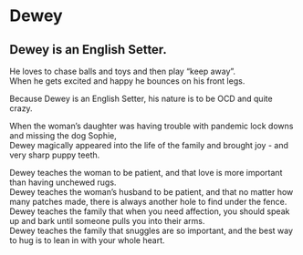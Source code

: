 # Dewey

## Dewey is an English Setter.

<p>He loves to chase balls and toys and then play "keep away".<br>
When he gets excited and happy he bounces on his front legs.</p>

<p>Because Dewey is an English Setter, his nature is to be OCD and quite crazy.</p>

<p>When the woman's daughter was having trouble with pandemic lock downs and missing the dog Sophie,<br>
Dewey magically appeared into the life of the family and brought joy - and very sharp puppy teeth.</p>

<p>Dewey teaches the woman to be patient, and that love is more important than having unchewed rugs.<br>
Dewey teaches the woman's husband to be patient, and that no matter how many patches made, there is always another hole to find under the fence.<br>
Dewey teaches the family that when you need affection, you should speak up and bark until someone pulls you into their arms.<br>
Dewey teaches the family that snuggles are so important, and the best way to hug is to lean in with your whole heart.</p>
